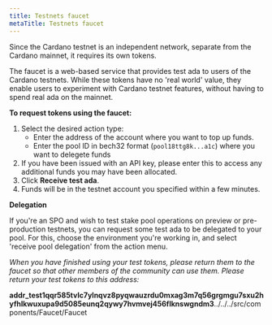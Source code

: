 ```yaml
---
title: Testnets faucet
metaTitle: Testnets faucet
---
```



Since the Cardano testnet is an independent network, separate from the Cardano
mainnet, it requires its own tokens.

The faucet is a web-based service that provides test ada to users of the Cardano
testnets. While these tokens have no 'real world' value, they enable users to
experiment with Cardano testnet features, without having to spend real ada on
the mainnet.

**To request tokens using the faucet:**

1. Select the desired action type:
   - Enter the address of the account where you want to top up funds.
   - Enter the pool ID in bech32 format (`pool18ttg8k...a1c`) where you want to
     delegete funds
2. If you have been issued with an API key, please enter this to access any
   additional funds you may have been allocated.
3. Click **Receive test ada**.
4. Funds will be in the testnet account you specified within a few minutes.

**Delegation**

If you're an SPO and wish to test stake pool operations on preview or
pre-production testnets, you can request some test ada to be delegated to your
pool. For this, choose the environment you're working in, and select 'receive
pool delegation' from the action menu.

<Faucet />

_When you have finished using your test tokens, please return them to the faucet
so that other members of the community can use them. Please return your test
tokens to this address:_

**addr_test1qqr585tvlc7ylnqvz8pyqwauzrdu0mxag3m7q56grgmgu7sxu2hyfhlkwuxupa9d5085eunq2qywy7hvmvej456flknswgndm3**../../../src/components/Faucet/Faucet
